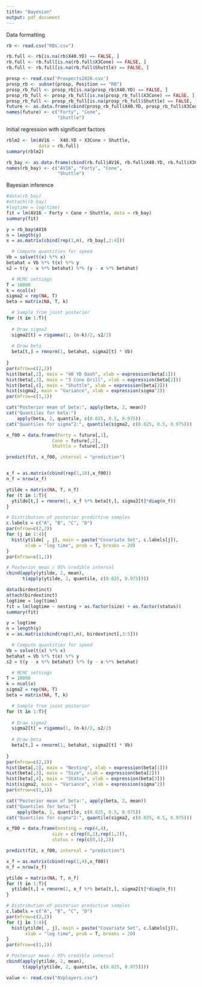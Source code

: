 ```yaml
---
title: "Bayesian"
output: pdf_document
---
```


Data formatting 
```r
rb <- read.csv("RBs.csv")

rb.full <- rb[is.na(rb$X40.YD) == FALSE, ]
rb.full <- rb.full[is.na(rb.full$X3Cone) == FALSE, ]
rb.full <- rb.full[is.na(rb.full$Shuttle) == FALSE, ]

prosp <- read.csv('Prospects2020.csv')
prosp_rb <- subset(prosp, Position == "RB")
prosp_rb_full <- prosp_rb[is.na(prosp_rb$X40.YD) == FALSE, ]
prosp_rb_full <- prosp_rb_full[is.na(prosp_rb_full$X3Cone) == FALSE, ]
prosp_rb_full <- prosp_rb_full[is.na(prosp_rb_full$Shuttle) == FALSE, ]
future <- as.data.frame(cbind(prosp_rb_full$X40.YD, prosp_rb_full$X3Cone, prosp_rb_full$Shuttle))
names(future) <- c("Forty", "Cone", 
                   "Shuttle")
```

Initial regression with significant factors 
```r
rblm2 <- lm(AV16 ~  X40.YD + X3Cone + Shuttle, 
            data = rb.full)
summary(rblm2)

rb_bay <- as.data.frame(cbind(rb.full$AV16, rb.full$X40.YD, rb.full$X3Cone, rb.full$Shuttle))
names(rb_bay) <- c("AV16", "Forty", "Cone", 
                   "Shuttle")
```


Bayesian inference 
```r
#data(rb_bay)
#attach(rb_bay)
#logtime = log(time)
fit = lm(AV16 ~ Forty + Cone + Shuttle, data = rb_bay)
summary(fit)

y = rb_bay$AV16
n = length(y)
x = as.matrix(cbind(rep(1,n), rb_bay[,2:4]))

  # Compute quantities for speed
Vb = solve(t(x) %*% x) 
betahat = Vb %*% t(x) %*% y
s2 = t(y - x %*% betahat) %*% (y - x %*% betahat)

  # MCMC settings
T = 10000
k = ncol(x)
sigma2 = rep(NA, T)
beta = matrix(NA, T, k)

  # Sample from joint posterior
for (t in 1:T){
  
  # Draw sigma2
  sigma2[t] = rigamma(1, (n-k)/2, s2/2)
  
  # Draw beta
  beta[t,] = rmnorm(1, betahat, sigma2[t] * Vb)
  
}
par(mfrow=c(2,2))
hist(beta[,2], main = "40 YD Dash", xlab = expression(beta[1]))
hist(beta[,3], main = "3 Cone Drill", xlab = expression(beta[2]))
hist(beta[,4], main = "Shuttle", xlab = expression(beta[3]))
hist(sigma2, main = "Variance", xlab = expression(sigma^2))
par(mfrow=c(1,1))

cat("Posterior mean of beta:", apply(beta, 2, mean))
cat("Quantiles for beta:") 
    apply(beta, 2, quantile, c(0.025, 0.5, 0.975))
cat("Quantiles for sigma^2:", quantile(sigma2, c(0.025, 0.5, 0.975)))

x_f00 = data.frame(Forty = future[,1],
                 Cone = future[,2],
                 Shuttle = future[,3])

predict(fit, x_f00, interval = "prediction")


x_f = as.matrix(cbind(rep(1,10),x_f00))
n_f = nrow(x_f)

ytilde = matrix(NA, T, n_f)
for (t in 1:T){
  ytilde[t,] = rmnorm(1, x_f %*% beta[t,], sigma2[t]*diag(n_f))
}

# Distribution of posterior predictive samples
c.labels = c("A", "B", "C", "D")
par(mfrow=c(2,2))
for (j in 1:4){
  hist(ytilde[ , j], main = paste("Covariate Set", c.labels[j]),
       xlab = "log time", prob = T, breaks = 20)
}
par(mfrow=c(1,1))

# Posterior mean / 95% credible interval 
cbind(apply(ytilde, 2, mean),
      t(apply(ytilde, 2, quantile, c(0.025, 0.975))))
```

```r
data(birdextinct)
attach(birdextinct)
logtime = log(time)
fit = lm(logtime ~ nesting + as.factor(size) + as.factor(status))
summary(fit)

y = logtime
n = length(y)
x = as.matrix(cbind(rep(1,n), birdextinct[,3:5]))

  # Compute quantities for speed
Vb = solve(t(x) %*% x) 
betahat = Vb %*% t(x) %*% y
s2 = t(y - x %*% betahat) %*% (y - x %*% betahat)

  # MCMC settings
T = 10000
k = ncol(x)
sigma2 = rep(NA, T)
beta = matrix(NA, T, k)

  # Sample from joint posterior
for (t in 1:T){
  
  # Draw sigma2
  sigma2[t] = rigamma(1, (n-k)/2, s2/2)
  
  # Draw beta
  beta[t,] = rmnorm(1, betahat, sigma2[t] * Vb)
  
}
par(mfrow=c(2,2))
hist(beta[,2], main = "Nesting", xlab = expression(beta[1]))
hist(beta[,3], main = "Size", xlab = expression(beta[2]))
hist(beta[,4], main = "Status", xlab = expression(beta[3]))
hist(sigma2, main = "Variance", xlab = expression(sigma^2))
par(mfrow=c(1,1))

cat("Posterior mean of beta:", apply(beta, 2, mean))
cat("Quantiles for beta:") 
    apply(beta, 2, quantile, c(0.025, 0.5, 0.975))
cat("Quantiles for sigma^2:", quantile(sigma2, c(0.025, 0.5, 0.975)))

x_f00 = data.frame(nesting = rep(4,4),
                 size = c(rep(0,2),rep(1,2)),
                 status = rep(c(0,1),2))

predict(fit, x_f00, interval = "prediction")

x_f = as.matrix(cbind(rep(1,4),x_f00))
n_f = nrow(x_f)

ytilde = matrix(NA, T, n_f)
for (t in 1:T){
  ytilde[t,] = rmnorm(1, x_f %*% beta[t,], sigma2[t]*diag(n_f))
}

# Distribution of posterior predictive samples
c.labels = c("A", "B", "C", "D")
par(mfrow=c(2,2))
for (j in 1:4){
  hist(ytilde[ , j], main = paste("Covariate Set", c.labels[j]),
       xlab = "log time", prob = T, breaks = 20)
}
par(mfrow=c(1,1))

# Posterior mean / 95% credible interval 
cbind(apply(ytilde, 2, mean),
      t(apply(ytilde, 2, quantile, c(0.025, 0.975))))
```


```r
value <- read.csv("AVplayers.csv") 
```
